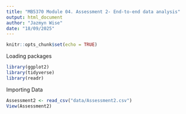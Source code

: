 ```yaml
---
title: "MB5370 Module 04. Assessment 2- End-to-end data analysis"
output: html_document
author: "Jazmyn Wise"
date: "18/09/2025"
---
```


```r
knitr::opts_chunk$set(echo = TRUE)
```

Loading packages
```r
library(ggplot2)
library(tidyverse)
library(readr)
```

Importing Data
```r
Assessment2 <- read_csv("data/Assessment2.csv")
View(Assessment2)
```
